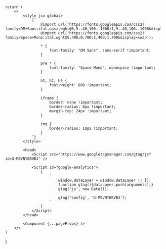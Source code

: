 

    return (
        <>
            <style jsx global>
                {`
                    @import url('https://fonts.googleapis.com/css2?family=DM+Sans:ital,opsz,wght@0,9..40,100..1000;1,9..40,100..1000&display=swap');
                    @import url('https://fonts.googleapis.com/css2?family=Space+Mono:ital,wght@0,400;0,700;1,400;1,700&display=swap');

                    * {
                        font-family: "DM Sans", sans-serif !important;
                    }

                    pre * {
                        font-family: "Space Mono", monospace !important;
                    }

                    h1, h2, h3 {
                        font-weight: 800 !important;
                    }

                    iframe {
                        border: none !important;
                        border-radius: 8px !important;
                        margin-top: 24px !important;
                    }

                    img {
                        border-radius: 10px !important;
                    }
                `}
            </style>

            <head>
                <Script src="https://www.googletagmanager.com/gtag/js?id=G-M9VNYBRVB3" />

                <Script id="google-analytics">
                    {
                        `
                            window.dataLayer = window.dataLayer || [];
                            function gtag(){dataLayer.push(arguments);}
                            gtag('js', new Date());
                    
                            gtag('config', 'G-M9VNYBRVB3');
                        `
                    }
                </Script>
            </head>

            <Component {...pageProps} />
        </>
    )
}